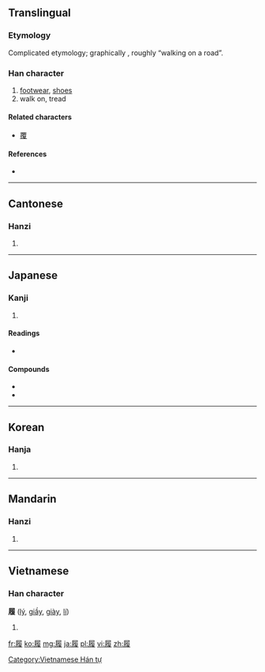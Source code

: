 {{also|履}}
==Translingual==

===Etymology===
Complicated etymology; graphically {{Han compound|尸|復|t2=return}}, roughly “walking on a road”.

===Han character===
{{Han char|rn=44|rad=尸|as=12|sn=15|four=7724<sub>7</sub>|canj=尸竹人水 (SHOE)}}

# [[footwear]], [[shoes]]
# walk on, tread

====Related characters====
* [[覆]]

====References====
* {{Han ref|kx=0303.410|dkj=07799|dj=0602.010|hdz=20980.030|uh=5C65|ud=23653|bh=BC69|bd=48233}}

----

==Cantonese==

===Hanzi===
{{yue-hanzi|jyut=|y=lei5, leui5}}

# {{defn|Cantonese|sort=尸12}}

----

==Japanese==

===Kanji===
{{ja-kanji|grade=c|rs=尸12}}

# {{defn|Japanese|sort=尸12}}

====Readings====
* {{ja-readings|on=[[り]] (ri)|kun=[[はく]] (haku), [[くつ]] (kutsu), [[ふむ]] (fumu)}}

====Compounds====
* {{term|履く||to wear (on the lower body)|tr=はく, haku|lang=ja|sc=Jpan}}
* {{term|草履||[[zori]]|tr=ぞうり, zōri|lang=ja|sc=Jpan}}

----

==Korean==

===Hanja===
{{ko-hanja|hangeul=리|rv=ri|mr=ri}}

# {{defn|Korean|sort=尸12}}

----

==Mandarin==

===Hanzi===
{{cmn-hanzi|pin=[[lǚ]] ([[lü3]])|wg=lü<sup>3</sup>}}

# {{defn|Mandarin|sort=尸12}}

----

==Vietnamese==

===Han character===
'''履''' ([[lý]], [[giầy]], [[giày]], [[lí]])

# {{defn|Vietnamese}}

[[Category:Vietnamese Hán tự]]

[[fr:履]]
[[ko:履]]
[[mg:履]]
[[ja:履]]
[[pl:履]]
[[vi:履]]
[[zh:履]]